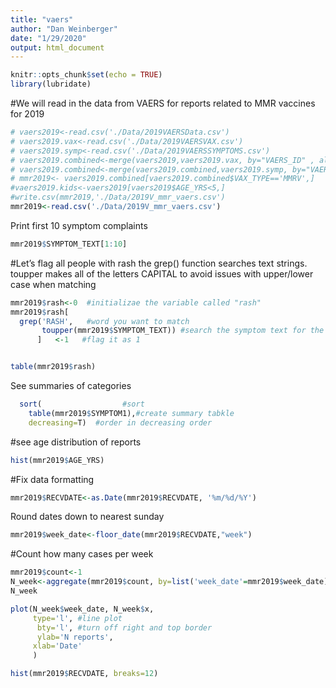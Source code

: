 ```yaml
---
title: "vaers"
author: "Dan Weinberger"
date: "1/29/2020"
output: html_document
---
```


```r
knitr::opts_chunk$set(echo = TRUE)
library(lubridate)
```

#We will read in the data from VAERS for reports related to MMR vaccines for 2019

```r
# vaers2019<-read.csv('./Data/2019VAERSData.csv')
# vaers2019.vax<-read.csv('./Data/2019VAERSVAX.csv')
# vaers2019.symp<-read.csv('./Data/2019VAERSSYMPTOMS.csv')
# vaers2019.combined<-merge(vaers2019,vaers2019.vax, by="VAERS_ID" , all=T )
# vaers2019.combined<-merge(vaers2019.combined,vaers2019.symp, by="VAERS_ID" , all=T )
# mmr2019<- vaers2019.combined[vaers2019.combined$VAX_TYPE=='MMRV',]
#vaers2019.kids<-vaers2019[vaers2019$AGE_YRS<5,]
#write.csv(mmr2019,'./Data/2019V_mmr_vaers.csv')
mmr2019<-read.csv('./Data/2019V_mmr_vaers.csv')

```

Print first 10 symptom complaints
```r
mmr2019$SYMPTOM_TEXT[1:10]
```

#Let's flag all people with rash
the grep() function searches text strings.
toupper makes all of the letters CAPITAL to avoid issues with upper/lower case when matching
```r
mmr2019$rash<-0  #initializae the variable called "rash"
mmr2019$rash[
  grep('RASH',   #word you want to match
       toupper(mmr2019$SYMPTOM_TEXT)) #search the symptom text for the keyword
      ]   <-1   #flag it as 1


table(mmr2019$rash)

```

See summaries of categories
```r
  sort(                  #sort 
    table(mmr2019$SYMPTOM1),#create summary tabkle  
    decreasing=T)  #order in decreasing order
```

#see age distribution of reports
```r
hist(mmr2019$AGE_YRS)
```

#Fix data formatting
```r
mmr2019$RECVDATE<-as.Date(mmr2019$RECVDATE, '%m/%d/%Y')
```

Round dates down to nearest sunday
```r
mmr2019$week_date<-floor_date(mmr2019$RECVDATE,"week")
```

#Count how many cases per week
```r
mmr2019$count<-1
N_week<-aggregate(mmr2019$count, by=list('week_date'=mmr2019$week_date), FUN=sum)
N_week
```
```r
plot(N_week$week_date, N_week$x, 
     type='l', #line plot
      bty='l', #turn off right and top border
      ylab='N reports',
     xlab='Date'
     )
```



```r
hist(mmr2019$RECVDATE, breaks=12)
```



